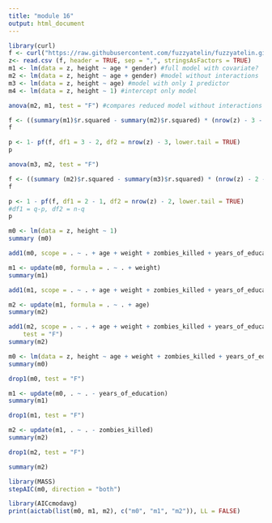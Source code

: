 ```yaml
---
title: "module 16"
output: html_document
---
```


```r
library(curl)
f <- curl("https://raw.githubusercontent.com/fuzzyatelin/fuzzyatelin.github.io/master/AN597_Fall17/zombies.csv")
z<- read.csv (f, header = TRUE, sep = ",", stringsAsFactors = TRUE)
m1 <- lm(data = z, height ~ age * gender) #full model with covariate?
m2 <- lm(data = z, height ~ age + gender) #model without interactions
m3 <- lm(data = z, height ~ age) #model with only 1 predictor
m4 <- lm(data = z, height ~ 1) #intercept only model
```

```r
anova(m2, m1, test = "F") #compares reduced model without interactions (m2) to the full model with interactions (m1)
```
```r
f <- ((summary(m1)$r.squared - summary(m2)$r.squared) * (nrow(z) - 3 - 1))/((1 - summary(m1) $r.squared) * (3 - 2))
f
```
```r
p <- 1- pf(f, df1 = 3 - 2, df2 = nrow(z) - 3, lower.tail = TRUE)
p
```
```r
anova(m3, m2, test = "F")
```

```r
f <- ((summary (m2)$r.squared - summary(m3)$r.squared) * (nrow(z) - 2 - 1))/((1 - summary (m2)$r.squared) * (2 - 1))
f
```
```r
p <- 1 - pf(f, df1 = 2 - 1, df2 = nrow(z) - 2, lower.tail = TRUE)
#df1 = q-p, df2 = n-q
p
```
```r
m0 <- lm(data = z, height ~ 1)
summary (m0)
```
```r
add1(m0, scope = . ~ . + age + weight + zombies_killed + years_of_education, test = "F")
```
```r
m1 <- update(m0, formula = . ~ . + weight)
summary(m1)
```
```r
add1(m1, scope = . ~ . + age + weight + zombies_killed + years_of_education, test = "F")
```
```r
m2 <- update(m1, formula = . ~ . + age)
summary(m2)
```
```r
add1(m2, scope = . ~ . + age + weight + zombies_killed + years_of_education, 
    test = "F")
summary(m2)
```
```r
m0 <- lm(data = z, height ~ age + weight + zombies_killed + years_of_education)
summary(m0)
```
```r
drop1(m0, test = "F")
```
```r
m1 <- update(m0, . ~ . - years_of_education)
summary(m1)
```
```r
drop1(m1, test = "F")
```
```r
m2 <- update(m1, . ~ . - zombies_killed)
summary(m2)
```
```r
drop1(m2, test = "F")
```
```r
summary(m2)
```
```r
library(MASS)
stepAIC(m0, direction = "both")
```
```r
library(AICcmodavg)
print(aictab(list(m0, m1, m2), c("m0", "m1", "m2")), LL = FALSE)
```
